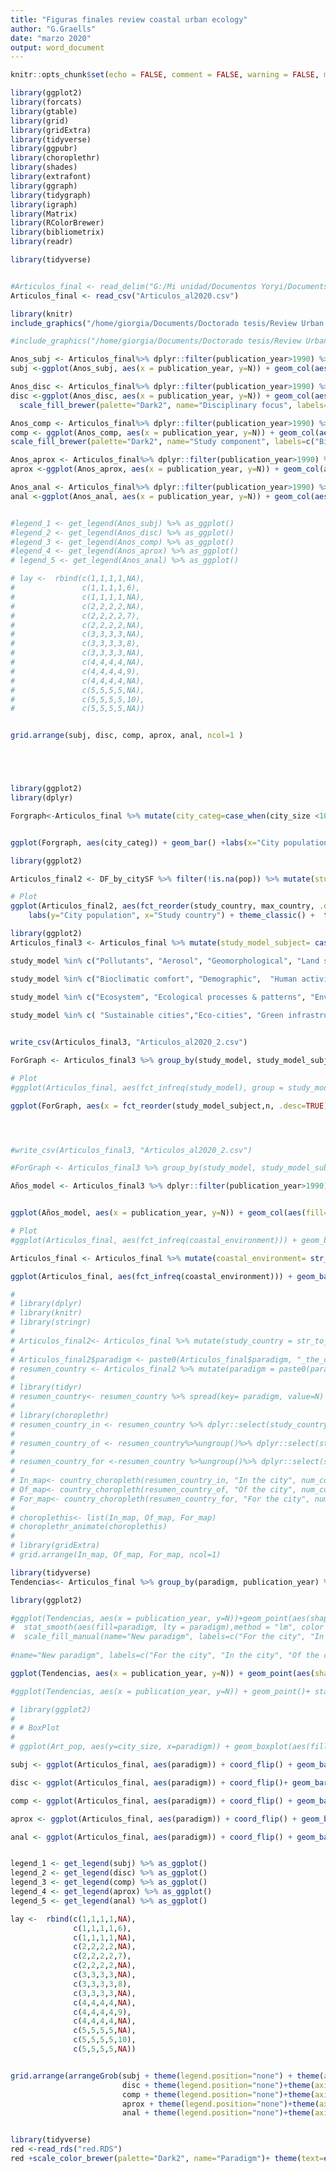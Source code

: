 ```yaml
---
title: "Figuras finales review coastal urban ecology"
author: "G.Graells"
date: "marzo 2020"
output: word_document
---
```

```r
knitr::opts_chunk$set(echo = FALSE, comment = FALSE, warning = FALSE, message = FALSE)

library(ggplot2)
library(forcats)
library(gtable)
library(grid)
library(gridExtra)
library(tidyverse)
library(ggpubr)
library(choroplethr)
library(shades)
library(extrafont)
library(ggraph)
library(tidygraph)
library(igraph)
library(Matrix)
library(RColorBrewer)
library(bibliometrix)
library(readr)
```

```r
library(tidyverse)


#Articulos_final <- read_delim("G:/Mi unidad/Documentos Yoryi/Documents yoryi/Doctorado Tesis/Review Urban ecology/Coastal urban ecology review/Articulos_final.csv", ";", escape_double = FALSE, trim_ws = TRUE) %>% mutate(paradigm= fct_relevel(paradigm, "in", "of", "for"))
Articulos_final <- read_csv("Articulos_al2020.csv")

```



```r
library(knitr)
include_graphics("/home/giorgia/Documents/Doctorado tesis/Review Urban ecology/Decision tree formato FEEmarzo2020.png")
```

```r
#include_graphics("/home/giorgia/Documents/Doctorado tesis/Review Urban ecology/Coastal urban ecology review/mapas inicial oct 19.png")

```

```r

Anos_subj <- Articulos_final%>% dplyr::filter(publication_year>1990) %>% group_by(theme, publication_year) %>% summarise(N = n()) %>% ungroup()  %>% mutate(theme=reorder(theme, N))
subj <-ggplot(Anos_subj, aes(x = publication_year, y=N)) + geom_col(aes(fill=theme),position = "stack")+  labs(y="Number of articles", x="Publication year")  + theme_classic()+ ylim(c(0,45))+ scale_fill_brewer(palette = "Dark2") + theme(text=element_text(size=18,  family="Arial"))+ labs(fill="Study subject")

Anos_disc <- Articulos_final%>% dplyr::filter(publication_year>1990) %>% group_by(disciplinary_focus, publication_year) %>% summarise(N = n()) %>% ungroup()  %>% mutate(disciplinary_focus=reorder(disciplinary_focus, N))
disc <-ggplot(Anos_disc, aes(x = publication_year, y=N)) + geom_col(aes(fill=disciplinary_focus),position = "stack")+  labs(y="Number of articles", x="Publication year")  + theme_classic()+ ylim(c(0,45)) + theme(text=element_text(size=18,  family="Arial"))+ labs(fill="Disciplinary focus") +
  scale_fill_brewer(palette="Dark2", name="Disciplinary focus", labels=c("Social", "Social policy", "Environmental policy", "Socio-ecological", "Ecological"))

Anos_comp <- Articulos_final%>% dplyr::filter(publication_year>1990) %>% group_by(component, publication_year) %>% summarise(N = n()) %>% ungroup()  %>% mutate(component=reorder(component, N))
comp <- ggplot(Anos_comp, aes(x = publication_year, y=N)) + geom_col(aes(fill=component),position = "stack")+  labs(y="Number of articles", x="Publication year")  + theme_classic()+ ylim(c(0,45)) + theme(text=element_text(size=18,  family="Arial"))+ labs(fill="Study component") +
scale_fill_brewer(palette="Dark2", name="Study component", labels=c("Biotic and human", "Biotic", "Human", "Abiotic and biotic", "Abiotic", "Abiotic, biotic, and human","Abiotic and human"))

Anos_aprox <- Articulos_final%>% dplyr::filter(publication_year>1990) %>% group_by(approximation, publication_year) %>% summarise(N = n()) %>% ungroup()  %>% mutate(approximation=reorder(approximation, N))
aprox <-ggplot(Anos_aprox, aes(x = publication_year, y=N)) + geom_col(aes(fill=approximation),position = "stack")+  labs(y="Number of articles", x="Publication year")  + theme_classic()+ ylim(c(0,45))+ scale_fill_brewer(palette = "Dark2") + theme(text=element_text(size=18,  family="Arial"))+ labs(fill="Approximation of study")

Anos_anal <- Articulos_final%>% dplyr::filter(publication_year>1990) %>% group_by(type_of_analysis, publication_year) %>% summarise(N = n()) %>% ungroup()  %>% mutate(type_of_analysis=reorder(type_of_analysis, N))
anal <-ggplot(Anos_anal, aes(x = publication_year, y=N)) + geom_col(aes(fill=type_of_analysis),position = "stack")+  labs(y="Number of articles", x="Publication year")  + theme_classic()+ ylim(c(0,45))+  theme(text=element_text(size=18,  family="Arial"))+ labs(fill="Type of analysis") + scale_fill_brewer(palette="Dark2", name="Type of analysis", labels=c("Other", "Modelling", "Qualitative", "Quantitative"))


#legend_1 <- get_legend(Anos_subj) %>% as_ggplot()
#legend_2 <- get_legend(Anos_disc) %>% as_ggplot()
#legend_3 <- get_legend(Anos_comp) %>% as_ggplot()
#legend_4 <- get_legend(Anos_aprox) %>% as_ggplot()
# legend_5 <- get_legend(Anos_anal) %>% as_ggplot()

# lay <-  rbind(c(1,1,1,1,NA),
#               c(1,1,1,1,6),
#               c(1,1,1,1,NA),
#               c(2,2,2,2,NA),
#               c(2,2,2,2,7),
#               c(2,2,2,2,NA),
#               c(3,3,3,3,NA),
#               c(3,3,3,3,8),
#               c(3,3,3,3,NA),
#               c(4,4,4,4,NA),
#               c(4,4,4,4,9),
#               c(4,4,4,4,NA),
#               c(5,5,5,5,NA),
#               c(5,5,5,5,10),
#               c(5,5,5,5,NA))


grid.arrange(subj, disc, comp, aprox, anal, ncol=1 )






```

```r

library(ggplot2)
library(dplyr)

Forgraph<-Articulos_final %>% mutate(city_categ=case_when(city_size <100000~"Non-urban areas", city_size >=100000 & city_size <500000~"Small cities", city_size >=500000 & city_size <1000000~"Medium cities" , city_size >=1000000 & city_size <5000000~"Large cities" , city_size >=5000000 & city_size <10000000~"Very large cities" , city_size >=10000000~"Megacities"  )) %>% mutate(city_categ=fct_relevel(city_categ, "Towns", "Small cities", "Medium cities", "Large cities", "Very large cities", "Megacities" )) %>% filter(!is.na(city_categ))


ggplot(Forgraph, aes(city_categ)) + geom_bar() +labs(x="City population", y="Number of articles")+theme_classic() +  theme(axis.text.x = element_text(angle=45, vjust= 1, hjust=1))+ scale_fill_brewer(palette = "Dark2") +   theme(text=element_text(size=18,  family="Arial"))
```


 
```r

library(ggplot2)

Articulos_final2 <- DF_by_citySF %>% filter(!is.na(pop)) %>% mutate(study_country = str_to_upper(study_country))%>% group_by(study_country) %>% mutate(max_country=max(pop, na.rm=TRUE)) 

# Plot
ggplot(Articulos_final2, aes(fct_reorder(study_country, max_country, .desc=TRUE),pop)) + geom_boxplot(varwidth=T, fill="plum") + 
    labs(y="City population", x="Study country") + theme_classic() +  theme(axis.text.x = element_text(angle=70, vjust= 1, hjust=1)) + scale_y_continuous(labels = scales::comma) + scale_fill_brewer(palette = "Dark2")+   theme(text=element_text(size=15,  family="Arial"))

```
  

```r

library(ggplot2)
Articulos_final3 <- Articulos_final %>% mutate(study_model_subject= case_when(study_model %in% c("Algae", "Antibiotics", "Bacteria", "Birds", "Fishes","Invertebrates", "Lichens", "Mammals",  "Plants")~"Bio-species",

study_model %in% c("Pollutants", "Aerosol", "Geomorphological", "Land structures", "Remote sensing", "Seawater","Surface deterioration" ,"Meteorological","Risk measurment", "Water resource")~"Physical",

study_model %in% c("Bioclimatic comfort", "Demographic",  "Human activities and cultural heritage", "Perceptions","Public health",  "Sustainable development")~"Social",

study_model %in% c("Ecosystem", "Ecological processes & patterns", "Environmental management", "Diversity")~"Bio-ecosystem",
  
study_model %in% c( "Sustainable cities","Eco-cities", "Green infrastructure", "Marine structures")~"Soc-eco-tecnological"))


write_csv(Articulos_final3, "Articulos_al2020_2.csv")

ForGraph <- Articulos_final3 %>% group_by(study_model, study_model_subject) %>% summarise(n = n()) %>% ungroup() %>% mutate(study_model = fct_reorder(as.factor(study_model),n, .desc = TRUE)) 

# Plot
#ggplot(Articulos_final, aes(fct_infreq(study_model), group = study_model_subject)) + geom_bar(aes(fill=study_model_subject)) + labs(y="Number of articles", x="Study model")  +  theme(axis.text.x = element_text(angle=45, vjust= 1, hjust=1)) 

ggplot(ForGraph, aes(x = fct_reorder(study_model_subject,n, .desc=TRUE), y = n, group = study_model)) + geom_col(aes(fill=study_model_subject), position="dodge", color="black") + geom_text(aes(label = study_model), size=3.5, position=position_dodge(0.9), angle=90,vjust=0.5, hjust=-0.04 ) + labs(y="Number of articles", x="Study model")  + theme_classic()+ ylim(c(0,45))+theme(legend.position = "none")+ scale_fill_brewer(palette = "Dark2") + theme(text=element_text(size=18,  family="Arial"))+ theme(axis.text.x = element_text(angle=30, vjust= 1, hjust=1))





```










```r


  
#write_csv(Articulos_final3, "Articulos_al2020_2.csv")

#ForGraph <- Articulos_final3 %>% group_by(study_model, study_model_subject) %>% summarise(n = n()) %>% ungroup() %>% mutate(study_model = fct_reorder(as.factor(study_model),n, .desc = TRUE))

Años_model <- Articulos_final3 %>% dplyr::filter(publication_year>1990) %>% group_by(study_model_subject, publication_year) %>% summarise(N = n()) 


ggplot(Años_model, aes(x = publication_year, y=N)) + geom_col(aes(fill=study_model_subject),position = "stack")+  labs(y="Number of articles", x="Publication year")  + theme_classic()+ ylim(c(0,45))+ scale_fill_brewer(palette = "Dark2") + theme(text=element_text(size=18,  family="Arial"))+ labs(fill="Study model")


```


```r

# Plot
#ggplot(Articulos_final, aes(fct_infreq(coastal_environment))) + geom_bar(aes(fill = SubArea))+ labs(y="Number of articles", x="Coastal environment")  +theme_classic() + theme(axis.text.x = element_text(angle=70, vjust= 1, hjust=1))+ theme(text=element_text(size=18,  family="Arial"))

Articulos_final <- Articulos_final %>% mutate(coastal_environment= str_replace(coastal_environment, "Coastal benthic", "Near-shore coastal benthic"))

ggplot(Articulos_final, aes(fct_infreq(coastal_environment))) + geom_bar()+ labs(y="Number of articles", x="Coastal environment")  +theme_classic() + theme(axis.text.x = element_text(angle=45, vjust= 1, hjust=1))+ theme(text=element_text(size=18,  family="Arial"))

```


```r
# 
# library(dplyr)
# library(knitr)
# library(stringr)
# 
# Articulos_final2<- Articulos_final %>% mutate(study_country = str_to_lower(study_country))%>% mutate(study_country= str_replace(study_country, "usa", "united states of america"))%>% mutate(study_country= str_replace(study_country, "emiratos", "united arab emirates"))%>% mutate(study_country= str_replace(study_country, "korea del sur", "south korea"))%>% mutate(study_country= str_replace(study_country, "tanzania", "united republic of tanzania")) %>% mutate(study_country= str_replace(study_country, "the netherlands", "netherlands"))%>% mutate(study_country= str_replace(study_country, "uk", "united kingdom"))%>% mutate(study_country= str_replace(study_country, "brasil", "brazil"))
# 
# Articulos_final2$paradigm <- paste0(Articulos_final$paradigm, "_the_city")
# resumen_country <- Articulos_final2 %>% mutate(paradigm = paste0(paradigm, paradigm)) %>% group_by(study_country, paradigm) %>% summarise(N=n())
# 
# library(tidyr)
# resumen_country<- resumen_country %>% spread(key= paradigm, value=N)
# 
# library(choroplethr)
# resumen_country_in <- resumen_country %>% dplyr::select(study_country, in_the_city)%>% rename(region=study_country, value=in_the_city)
# 
# resumen_country_of <- resumen_country%>%ungroup()%>% dplyr::select(study_country, of_the_city)%>% rename(region=study_country, value=of_the_city)
# 
# resumen_country_for <-resumen_country %>%ungroup()%>% dplyr::select(study_country, for_the_city) %>% rename(region=study_country, value=for_the_city)
# 
# In_map<- country_choropleth(resumen_country_in, "In the city", num_colors = 1)
# Of_map<- country_choropleth(resumen_country_of, "Of the city", num_colors = 1)
# For_map<- country_choropleth(resumen_country_for, "For the city", num_colors = 1)
# 
# choroplethis<- list(In_map, Of_map, For_map)
# choroplethr_animate(choroplethis)
# 
# library(gridExtra)
# grid.arrange(In_map, Of_map, For_map, ncol=1)

```



```r

library(tidyverse)
Tendencias<- Articulos_final %>% group_by(paradigm, publication_year) %>% summarise(N = n())

library(ggplot2)

#ggplot(Tendencias, aes(x = publication_year, y=N))+geom_point(aes(shape=paradigm))+ 
#  stat_smooth(aes(fill=paradigm, lty = paradigm),method = "lm", color ="black", formula=y ~ x + I(x^2))+ 
#  scale_fill_manual(name="New paradigm", labels=c("For the city", "In the city", "Of the city"),values=c("grey60", "grey55", "grey40"))+ scale_linetype_manual(name="New paradigm", labels=c("For the city", "In the city", "Of the city"),values=c(1:3))+ scale_shape_manual(name="New paradigm", labels=c("For the city", "In the city", "Of the city"),values=c(1:3)) + xlab("Publication year")+ ylab("Number of articles")+ theme_classic()
  
#name="New paradigm", labels=c("For the city", "In the city", "Of the city")

ggplot(Tendencias, aes(x = publication_year, y=N)) + geom_point(aes(shape = paradigm))+ stat_smooth(aes(fill=paradigm),method = "lm", color ="black", formula=y ~ x + I(x^2),alpha=0.5)+ theme_classic()+ ylab("Number of articles")+ xlab("Publication year")+ scale_fill_brewer(palette="Dark2") + theme(text=element_text(size=18,  family="Arial"))

#ggplot(Tendencias, aes(x = publication_year, y=N)) + geom_point()+ stat_smooth(aes(fill=Paradigm, lty = Paradigm),method = "lm", color ="black", formula=y ~ x + I(x^2))+ theme_classic()+ ylab("Number of articles")+ xlab("Publication year")+ scale_fill_brewer(palette="Dark2", name="Paradigm")


```




```r

# library(ggplot2)
# 
# # BoxPlot
# 
# ggplot(Art_pop, aes(y=city_size, x=paradigm)) + geom_boxplot(aes(fill=spatial_scale))+labs(y="City population", x="Paradigms")  +   scale_y_continuous(labels = scales::comma) + theme_classic() +scale_fill_brewer(palette="Dark2", name="Spatial Scale", labels=c("City size", "Infra-city", "Supra-city"))+geom_hline(yintercept = 2625373,lty=2)+ theme(text=element_text(size=18,  family="Arial"))

```



```r

subj <- ggplot(Articulos_final, aes(paradigm)) + coord_flip() + geom_bar(aes(fill=theme), position="fill", color="black") +theme_classic() + scale_fill_brewer(palette="Dark2",  name="Study subject")+ theme(legend.title=element_blank()) + guides(fill = guide_legend(ncol = 1))+ theme(text=element_text(size=18,  family="Arial"))

disc <- ggplot(Articulos_final, aes(paradigm)) + coord_flip()+ geom_bar(aes(fill=disciplinary_focus), position="fill", color="black") + theme_classic() + scale_fill_brewer(palette="Dark2", name="Disciplinary focus", labels=c("Ecological", "Environmental policy", "Social", "Socio-ecological", "Social policy")) + theme(legend.title=element_blank()) + guides(fill = guide_legend(ncol = 1))+ theme(text=element_text(size=18,  family="Arial"))

comp <- ggplot(Articulos_final, aes(paradigm)) + coord_flip() + geom_bar(aes(fill=component), position="fill", color="black")+ theme_classic()   + scale_fill_brewer(palette="Dark2", name="Study component", labels=c("Abiotic", "Abiotic and biotic", "Abiotic, biotic, and human","Abiotic and human", "Biotic", "Biotic and human", "Human")) + theme(legend.title=element_blank()) + guides(fill = guide_legend(ncol = 1))+ theme(text=element_text(size=18,  family="Arial"))

aprox <- ggplot(Articulos_final, aes(paradigm)) + coord_flip() + geom_bar(aes(fill=approximation), position="fill", color="black") + theme_classic()+ scale_fill_brewer(palette="Dark2",  name="Approximation of study") + theme(legend.title=element_blank()) + guides(fill = guide_legend(ncol = 1)) + theme(text=element_text(size=18,  family="Arial"))

anal <- ggplot(Articulos_final, aes(paradigm)) + coord_flip() + geom_bar(aes(fill=type_of_analysis), position="fill", color="black") + theme_classic() +scale_fill_brewer(palette="Dark2", name="Type of analysis", labels=c("Modelling", "Other", "Qualitative", "Quantitative"))+ theme(legend.title=element_blank()) + guides(fill = guide_legend(ncol = 1))+ theme(text=element_text(size=18,  family="Arial"))


legend_1 <- get_legend(subj) %>% as_ggplot()
legend_2 <- get_legend(disc) %>% as_ggplot()
legend_3 <- get_legend(comp) %>% as_ggplot()
legend_4 <- get_legend(aprox) %>% as_ggplot()
legend_5 <- get_legend(anal) %>% as_ggplot()

lay <-  rbind(c(1,1,1,1,NA),
              c(1,1,1,1,6),
              c(1,1,1,1,NA),
              c(2,2,2,2,NA),
              c(2,2,2,2,7),
              c(2,2,2,2,NA),
              c(3,3,3,3,NA),
              c(3,3,3,3,8),
              c(3,3,3,3,NA),
              c(4,4,4,4,NA),
              c(4,4,4,4,9),
              c(4,4,4,4,NA),
              c(5,5,5,5,NA),
              c(5,5,5,5,10),
              c(5,5,5,5,NA))


grid.arrange(arrangeGrob(subj + theme(legend.position="none") + theme(axis.title.x = element_blank())+ xlab("Study subject"), 
                         disc + theme(legend.position="none")+theme(axis.title.x = element_blank())+ xlab("Disciplinary focus"), 
                         comp + theme(legend.position="none")+theme(axis.title.x = element_blank())+ xlab("Study component"), 
                         aprox + theme(legend.position="none")+theme(axis.title.x = element_blank())+ xlab("Study approximation") ,
                         anal + theme(legend.position="none")+theme(axis.title.x = element_blank())+ xlab("Type of analysis"),legend_1, legend_2, legend_3, legend_4, legend_5,layout_matrix = lay, left = text_grob("", rot = 90, vjust = 1, size =18)), bottom= text_grob("Proportion of articles", size =18)) 



```



```r
library(tidyverse) 
red <-read_rds("red.RDS")
red +scale_color_brewer(palette="Dark2", name="Paradigm")+ theme(text=element_text(size=18,  family="Arial"))
```



